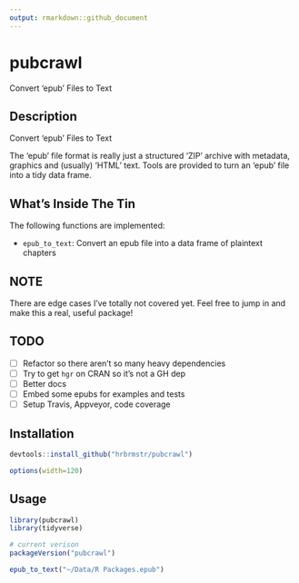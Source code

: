 ```yaml
---
output: rmarkdown::github_document
---
```


# pubcrawl

Convert 'epub' Files to Text

## Description

Convert 'epub' Files to Text

The 'epub' file format is really just a structured 'ZIP' archive with 
metadata, graphics and (usually) 'HTML' text. Tools are provided to turn an 'epub'
file into a tidy data frame.

## What's Inside The Tin

The following functions are implemented:

- `epub_to_text`:	Convert an epub file into a data frame of plaintext chapters

## NOTE

There are edge cases I've totally not covered yet. Feel free to jump in and make this a real, useful package!

## TODO

- [ ] Refactor so there aren't so many heavy dependencies
- [ ] Try to get `hgr` on CRAN so it's not a GH dep
- [ ] Better docs
- [ ] Embed some epubs for examples and tests
- [ ] Setup Travis, Appveyor, code coverage

## Installation

```r
devtools::install_github("hrbrmstr/pubcrawl")
```

```r
options(width=120)
```

## Usage

```r
library(pubcrawl)
library(tidyverse)

# current verison
packageVersion("pubcrawl")

```

```r
epub_to_text("~/Data/R Packages.epub")
```
